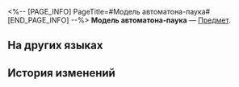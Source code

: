 <%-- [PAGE_INFO]
PageTitle=#Модель автоматона-паука#
[END_PAGE_INFO] --%>
{{Предмет Инфобокс
|id          = 250019
|Изображение = Предмет Модель автоматона-паука.png
|Тип         = 
|Инвентарь   = 
|Редкость    = 1
|Эффект      = 
|Описание    = 
}}
'''Модель автоматона-паука''' — [[Предмет]].

==На других языках==
{{На других языках
|en   = Automaton Spider Model
|zhs  = 模型「自动机兵•蜘蛛」
|zht  = 模型「自動機兵•蜘蛛」
|ja   = モデル「自動機兵・パウーク」
|ko   = 모형 「자동 기갑병•스파이더」
|es   = Réplica de una Araña Autómata
|fr   = Modèle d'Automate araignée
|ru   = Модель автоматона-паука
|th   = โมเดล "Automaton Spider"
|vi   = Mô Hình "Cỗ Máy Tự Động - Nhền Nhện"
|de   = Modell einer Automaton-Spinne
|id   = Model "Automaton Spider"
|pt   = Modelo de Autômato Aracnídeo
}}

==История изменений==
{{История изменений|3.5}}